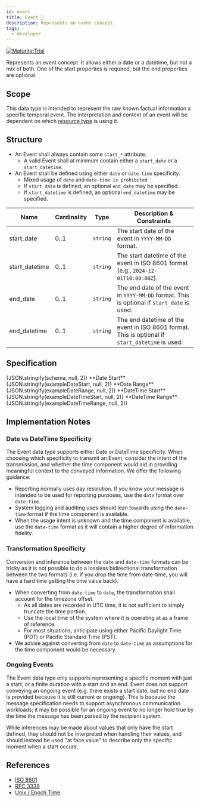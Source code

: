 ```yaml
---
id: event
title: Event 🔬
description: Represents an event concept.
tags:
  - developer
---
```




[![Maturity:Trial](https://img.shields.io/badge/Maturity-Trial-green)](../overview#maturity)

Represents an event concept. It allows either a date or a datetime, but not a mix of both. One of the start properties is required, but the end properties are optional.

## Scope

This data type is intended to represent the raw known factual information a specific temporal event. The interpretation
and context of an event will be dependent on which [resource type](../../category/resource-types) is using it.

## Structure

- An Event shall always contain some `start_*` attribute.
  - A valid Event shall at minimum contain either a `start_date` or a `start_datetime`.
- An Event shall be defined using either `date` or `date-time` specificity.
  - Mixed usage of `date` and `date-time is prohibited`
  - If `start_date` is defined, an optional `end_date` may be specified.
  - If `start_datetime` is defined, an optional `end_datetime` may be specified.

| Name           | Cardinality | Type     | Description & Constraints                                                                       |
| -------------- | ----------- | -------- | ----------------------------------------------------------------------------------------------- |
| start_date     | 0..1        | `string` | The start date of the event in `YYYY-MM-DD` format.                                             |
| start_datetime | 0..1        | `string` | The start datetime of the event in ISO 8601 format (e.g., `2024-12-01T10:00:00Z`).              |
| end_date       | 0..1        | `string` | The end date of the event in `YYYY-MM-DD` format. This is optional if `start_date` is used.     |
| end_datetime   | 0..1        | `string` | The end datetime of the event in ISO 8601 format. This is optional if `start_datetime` is used. |

## Specification

<Tabs queryString="tab">
  <TabItem
    value="schema"
    label="Schema"
    default
  >
    <JSONSchemaViewer
      resolverOptions={generateResolverOptions({ remote: true })}
      schema={schema}
      viewerOptions={{ showExamples: true }}
    />
  </TabItem>
  <TabItem
    value="source"
    label="Source"
  >
    <CodeBlock
      language="json"
      showLineNumbers
    >
      {JSON.stringify(schema, null, 2)}
    </CodeBlock>
  </TabItem>
  <TabItem
    value="example"
    label="Examples"
  >
    **Date Start**
    <CodeBlock
      language="json"
      showLineNumbers
    >
      {JSON.stringify(exampleDateStart, null, 2)}
    </CodeBlock>
    **Date Range**
    <CodeBlock
      language="json"
      showLineNumbers
    >
      {JSON.stringify(exampleDateRange, null, 2)}
    </CodeBlock>
    **DateTime Start**
    <CodeBlock
      language="json"
      showLineNumbers
    >
      {JSON.stringify(exampleDateTimeStart, null, 2)}
    </CodeBlock>
    **DateTime Range**
    <CodeBlock
      language="json"
      showLineNumbers
    >
      {JSON.stringify(exampleDateTimeRange, null, 2)}
    </CodeBlock>
  </TabItem>
</Tabs>

## Implementation Notes

### Date vs DateTime Specificity

The Event data type supports either Date or DateTime specificity. When choosing which specificity to transmit an Event,
consider the intent of the transmission, and whether the time component would aid in providing meaningful context to
the conveyed information. We offer the following guidance:

- Reporting normally uses day resolution. If you know your message is intended to be used for reporting purposes, use
  the `date` format over `date-time`.
- System logging and auditing uses should lean towards using the `date-time` format if the time component is available.
- When the usage intent is unknown and the time component is available, use the `date-time` format as it will contain
  a higher degree of information fidelity.

### Transformation Specificity

Conversion and inference between the `date` and `date-time` formats can be tricky as it is not possible to do a lossless
bidirectional transformation between the two formats (i.e. if you drop the time from date-time, you will have a hard
time getting the time value back).

- When converting from `date-time` to `date`, the transformation shall account for the timezone offset.
  - As all dates are recorded in UTC time, it is not sufficient to simply truncate the time portion.
  - Use the local time of the system where it is operating at as a frame of reference.
  - For most situations, anticipate using either Pacific Daylight Time (PDT) or Pacific Standard Time (PST).
- We advise against converting from `date` to `date-time` as assumptions for the time component would be necessary.

### Ongoing Events

The Event data type only supports representing a specific moment with just a start, or a finite duration with a start and an end. Event does not support conveying an ongoing event (e.g. there exists a start date, but no end date is
provided because it is still current or ongoing). This is because the message specification needs to support
asynchronous communication workloads; it may be possible for an ongoing event to no longer hold true by the time the
message has been parsed by the recipient system.

While inferences may be made about values that only have the start defined, they should not be interpreted when
handling their values, and should instead be used "at face value" to describe only the specific moment when a start
occurs.

## References

- [ISO 8601](https://www.iso.org/iso-8601-date-and-time-format.html)
- [RFC 3339](https://datatracker.ietf.org/doc/html/rfc3339)
- [Unix / Epoch Time](https://en.wikipedia.org/wiki/Unix_time)
